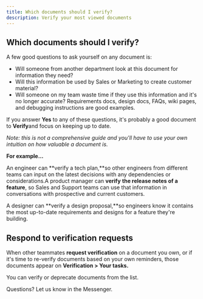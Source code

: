 ```yaml
---
title: Which documents should I verify?
description: Verify your most viewed documents
---
```


## Which documents should I verify?

A few good questions to ask yourself on any document is:

* Will someone from another department look at this document for information they need?
* Will this information be used by Sales or Marketing to create customer material?
* Will someone on my team waste time if they use this information and it's no longer accurate? Requirements docs, design docs, FAQs, wiki pages, and debugging instructions are good examples.

If you answer **Yes** to any of these questions, it's probably a good document to **Verify**and focus on keeping up to date.

*Note: this is not a comprehensive guide and you'll have to use your own intuition on how valuable a document is.*

**For example...**

An engineer can **verify a tech plan,**so other engineers from different teams can input on the latest decisions with any dependencies or considerations.​A product manager can **verify** **the release notes of a feature**, so Sales and Support teams can use that information in conversations with prospective and current customers.

A designer can **verify a design proposal,**so engineers know it contains the most up-to-date requirements and designs for a feature they're building.

## Respond to verification requests

When other teammates **request verification** on a document you own, or if it's time to re-verify documents based on your own reminders, those documents appear on **Verification > Your tasks.**

You can verify or deprecate documents from the list.

Questions? Let us know in the Messenger.

